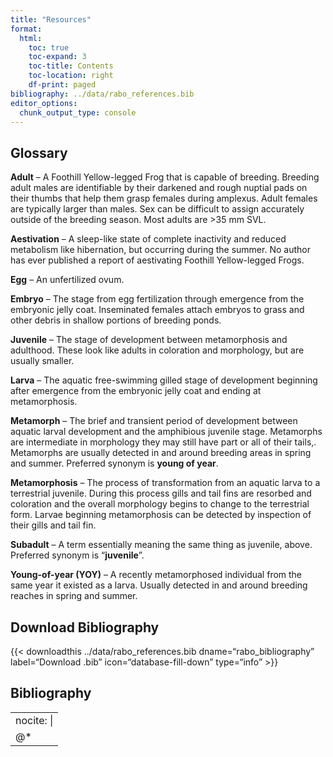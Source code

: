 ```yaml
---
title: "Resources"
format:
  html:
    toc: true
    toc-expand: 3
    toc-title: Contents
    toc-location: right
    df-print: paged
bibliography: ../data/rabo_references.bib
editor_options: 
  chunk_output_type: console
---
```



## Glossary

**Adult** – A Foothill Yellow-legged Frog that is capable of breeding. Breeding adult males are identifiable by their darkened and rough nuptial pads on their thumbs that help them grasp females during amplexus.  Adult females are typically larger than males. Sex can be difficult to assign accurately outside of the breeding season. Most adults are >35 mm SVL.

**Aestivation** – A sleep-like state of complete inactivity and reduced metabolism like hibernation, but occurring during the summer. No author has ever published a report of aestivating Foothill Yellow-legged Frogs. 

**Egg** – An unfertilized ovum. 

**Embryo** – The stage from egg fertilization through emergence from the embryonic jelly coat. Inseminated females attach embryos to grass and other debris in shallow portions of breeding ponds. 

**Juvenile** – The stage of development between metamorphosis and adulthood. These look like adults in coloration and morphology, but are usually smaller. 

**Larva** – The aquatic free-swimming gilled stage of development beginning after emergence from the embryonic jelly coat and ending at metamorphosis. 

**Metamorph** – The brief and transient period of development between aquatic larval development and the amphibious juvenile stage. Metamorphs are intermediate in morphology they may still have part or all of their tails,. Metamorphs are usually detected in and around breeding areas in spring and summer. Preferred synonym is **young of year**.

**Metamorphosis** – The process of transformation from an aquatic larva to a terrestrial juvenile. During this process gills and tail fins are resorbed and coloration and the overall morphology begins to change to the terrestrial form. Larvae beginning metamorphosis can be detected by inspection of their gills and tail fin. 

**Subadult** – A term essentially meaning the same thing as juvenile, above. Preferred synonym is "**juvenile**".

**Young-of-year (YOY)** – A recently metamorphosed individual from the same year it existed as a larva. Usually detected in and around breeding reaches in spring and summer.

## Download Bibliography

{{< downloadthis ../data/rabo_references.bib dname="rabo_bibliography" label="Download .bib" icon="database-fill-down" type="info" >}}


## Bibliography

---
nocite: |
  @*
---



